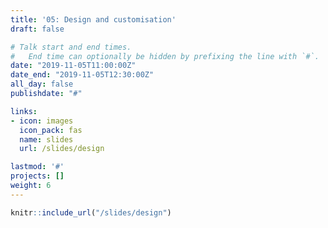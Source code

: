 ```yaml
---
title: '05: Design and customisation'
draft: false

# Talk start and end times.
#   End time can optionally be hidden by prefixing the line with `#`.
date: "2019-11-05T11:00:00Z"
date_end: "2019-11-05T12:30:00Z"
all_day: false
publishdate: "#"

links:
- icon: images
  icon_pack: fas
  name: slides
  url: /slides/design

lastmod: '#'
projects: []
weight: 6
---
```


```r
knitr::include_url("/slides/design")
```

